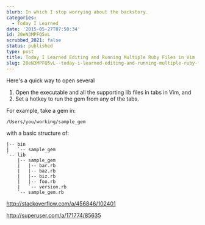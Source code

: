 ```yaml
---
blurb: In which I stop worrying about the backstory.
categories:
  - Today I Learned
date: '2015-05-27T07:50:34'
id: 20eN3MPFQ5vL
scrubbed_2021: false
status: published
type: post
title: Today I Learned Editing and Running Multiple Ruby Files in Vim
slug: 20eN3MPFQ5vL--today-i-learned-editing-and-running-multiple-ruby-files-in-vim
---
```


Here's a quick way to open several 

1. Open the executable and all the supporting lib files in tabs in Vim, and
2. Set a hotkey to run the gem from any of the tabs.

For example, take a gem in:

    /Users/you/working/sample_gem

with a basic structure of:

    |-- bin
    |   `-- sample_gem
    `-- lib
        |-- sample_gem
        |   |-- bar.rb
        |   |-- baz.rb
        |   |-- biz.rb
        |   |-- foo.rb
        |   `-- version.rb
        `-- sample_gem.rb











http://stackoverflow.com/a/456846/102401

http://superuser.com/a/171774/85635




<!-- 

{% photo /i/aws-20120714--0630-03.jpg caption:"Fifty down. Fifty or so more to go..."%} 

-->



<!--

{% highlight json %}

[
  {
    "caption": "Plugin Unit Tests",
    "command": "plugin_unit_test"
  } 
]

{% endhighlight %}

-->
